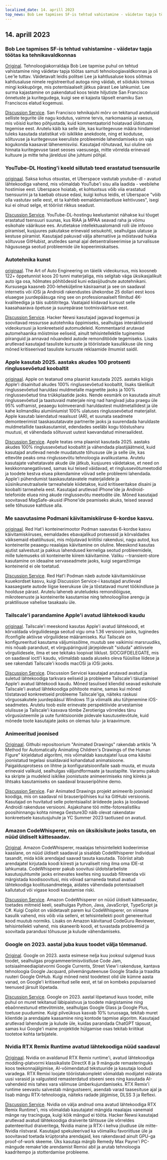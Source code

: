 ```yaml
---
localized_date: 14. aprill 2023
top_news: Bob Lee tapmises SF-is tehtud vahistamine - väidetav tapja töötas ka tehnikavaldkonnas
---
```


## 14. aprill 2023

### Bob Lee tapmises SF-is tehtud vahistamine - väidetav tapja töötas ka tehnikavaldkonnas

[Original](https://missionlocal.org/2023/04/bob-lee-killing-arrest-made-san-francisco/).
Tehnoloogiakorraldaja Bob Lee tapmise puhul on tehtud vahistamine ning väidetav tapja töötas samuti tehnoloogiavaldkonnas ja oli Lee'le tuttav. Väidetavalt leidis politsei Lee ja kahtlusaluse koos sõitmas kahtlusaluse nimele registreeritud autoga ning väidab, et sõidukis toimus mingi kokkupõrge, mis potentsiaalselt jätkus pärast Lee lahkumist. Lee surma kajastamine on pakendatud koos teiste hiljutiste San Francisco õnnetuste ja kuritegudega, kuigi see ei kajasta täpselt enamiku San Franciscos elatud kogemusi.

[Discussion Service](http://news.ycombinator.com/item?id=35555525).
San Francisco tehnikajuhi mõrv on tekitanud arutelusid selliste tegurite üle nagu kodutus, vaimne tervis, narkomaania ja vaesus, mis võisid kuriteo põhjustada, kuid kommentaatorid hoiatavad üldistuste tegemise eest. Arutelu käib ka selle üle, kas kuritegevuse määra hindamisel tuleks kasutada statistikat või isiklikke anekdoote, ning et kodutuse, sõltuvuse ja kuritegevuse keeruliste probleemide lahendamiseks on vaja kogukonda kaasavat lähenemisviisi. Kasutajad rõhutavad, kui oluline on hinnata kuritegevuse taset seoses vaesusega, mitte võrrelda erinevaid kultuure ja mitte teha järeldusi ühe juhtumi põhjal.

### YouTube-DL Hosting'i keeld sillutab teed erastatud tsensuurile

[originaal](https://torrentfreak.com/youtube-dl-hosting-ban-paves-the-way-to-privatized-censorship-230411/).
Saksa kohus otsustas, et Uberspace vastutab youtube-dl - avatud lähtekoodiga vahend, mis võimaldab YouTube'i sisu alla laadida - veebilehe hostimise eest. Uberspace hoiatab, et kohtuotsus võib viia erastatud tsensuurini ja ta kaebab otsuse edasi, kuigi kohus leidis, et Uberspace "võib olla vastutav selle eest, et ta kahtleb eemaldamistaotluse kehtivuses", isegi kui ei olnud selge, et tööriist rikkus seadust.

[Discussion Service](http://news.ycombinator.com/item?id=35553337).
YouTube-DL-hostingu keelustamist nähakse kui tõuget erastatud tsensuuri suunas, kus RIAA ja MPAA seavad raha ja võimu esikohale väärikuse ees. Arutletakse intellektuaalomandi rolli üle infovoo piiramisel, kusjuures pakutakse erinevaid seisukohti, sealhulgas ulatuse ja kestuse piiramist. Kasutajad pakuvad välja alternatiive ja mõistavad hukka sõltuvuse GitHubist, arutledes samal ajal detsentraliseerimise ja turvalisuse hägususega seotud probleemide üle kopeerimiskaitses.

### Autotehnika kunst

[originaal](https://www.howacarworks.com/video-course).
The Art of Auto Engineering on täielik videokursus, mis koosneb 122+ õppetunnist koos 20 tunni materjaliga, mis selgitab väga üksikasjalikult auto iga osa, hõlmates põhitõdesid kuni edasijõudnute autotehnikani. Kursusega kaasneb 200-leheküljeline käsiraamat ja see on saadaval internetis või iOSi ja Androidi rakendustes ühekordse 25 dollari eest koos eluaegse juurdepääsuga ning see on professionaalselt filmitud 4K-kvaliteediga ja täis subtiitritega. Vaatajaid kiidavad kursust selle kaasahaarava õpetuse ja suurepärase tootmisväärtuse eest.

[Discussion Service](http://news.ycombinator.com/item?id=35552393).
Hacker Newsi kasutajad jagavad kogemusi ja soovitavad ressursse autotehnika õppimiseks, sealhulgas interaktiivseid videokursusi ja konkreetseid automudeleid. Kommentaarid arutavad automehaanika mõistmise eeliseid, ainult tehisintellektile tuginemise piiranguid ja annavad nõuandeid autode remonditööde tegemiseks. Lisaks arutlevad kasutajad tasuliste kursuste ja tööriistade kasulikkuse üle ning mõned kritiseerivad tasuliste kursuste reklaamide ilmumist saidil.

### Apple kasutab 2025. aastaks akudes 100 protsenti ringlussevõetud koobaltit

[originaal](https://www.apple.com/newsroom/2023/04/apple-will-use-100-percent-recycled-cobalt-in-batteries-by-2025/).
Apple on teatanud oma plaanist kasutada 2025. aastaks kõigis Apple'i disainitud akudes 100% ringlussevõetud koobaltit, lisaks täielikult ringlussevõetud haruldasi muldmetalle magnetite jaoks ja 100% ringlussevõetud tina trükkplaatide jaoks. Nende eesmärk on kasutada ainult ringlussevõetud ja taastuvaid materjale ning nad hangivad juba praegu üle 95% volframist, peaaegu kolmveerandi haruldastest muldmetallidest ja üle kahe kolmandiku alumiiniumist 100% ulatuses ringlussevõetud materjalist. Apple kasutab laiendatud reaalsust (AR), et suunata seadmete demonteerimist taaskasutatavate partnerite jaoks ja suurendada haruldaste muldmetallide taaskasutamist, edendades seeläbi kogu tööstusharu muutusi, et vähendada sõltuvust uutest kaevandatud mineraalidest.

[Discussion Service](http://news.ycombinator.com/item?id=35554270).
Apple teatas oma plaanist kasutada 2025. aastaks akudes 100% ringlussevõetud koobaltit ja vähendada plastijäätmeid, kuid kasutajad arutlevad nende muudatuste tõhususe üle ja selle üle, kas ettevõte peaks oma ringlussevõtu tehnoloogia avalikustama. Arutelu kasutajate vahetatavate akude üle jätkub, kusjuures väidetakse, et need on keskkonnanegatiivsed, samas kui teised väidavad, et ringlussevõtumeetodid ja toodete kestva eluea pikendamine võivad selle probleemi lahendada. Apple'i pühendumist taaskasutatavatele materjalidele ja süsinikuneutraalsele tarneahelale kiidetakse, kuid kritiseeritakse disaini ja koobalti tarneahela eest. Kasutajad arutlevad iPhone'ide ja Android-telefonide eluea ning akude ringlussevõtu meetodite üle. Mõned kasutajad soovitavad MagSafe-akusid iPhone'ide peamiseks akuks, teised seavad selle tõhususe kahtluse alla.

### Me saavutasime Podmani käivitamiskiiruse 6-kordse kasvu.

[originaal](https://www.redhat.com/sysadmin/speed-containers-podman-raspberry-pi).
Red Hat'i konteinerimootor Podman saavutas 6-kordse kasvu käivitamiskiiruses, eemaldades ebavajalikud protsessid ja kõrvaldades väiksemaid ebatõhususi, mis mõjutavad kriitilisi rakendusi, nagu autod, kus konteinerite peaaegu reaalajas käivitamine on oluline. Meeskond kasutas ajutist salvestust ja pakkus lahendused kerneliga seotud probleemidele, mille tulemuseks oli konteinerite kiirem käivitamine. Valiku --transient-store kasutamine on ideaalne servaseadmete jaoks, kuigi segarežiimiga konteinerid ei ole toetatud.

[Discussion Service](http://news.ycombinator.com/item?id=35551830).
Red Hat'i Podman näeb autode käivitamiskiiruse kuuekordset kasvu, kuigi Discussion Service-i kasutajad arutlevad kaasaegsete autode liigse keerukuse üle ja tõstatavad muret töökindluse ja hoolduse pärast. Arutelu laheneb aruteludeks remondiõiguse, mikroteenuste ja konteinerite kasutamise ning tehnoloogilise arengu ja praktilisuse vahelise tasakaalu üle.

### Tailscale'i parandamine Apple'i avatud lähtekoodi kaudu

[originaal](https://tailscale.dev/blog/darwin-spelunking).
Tailscale'i meeskond kasutas Apple'i avatud lähtekoodi, et kõrvaldada võrguliidesega seotud vigu oma 1.36 versiooni jaoks, tuginedes ifconfigile aktiivse võrguliidese määramiseks. Kui Tailscale on konfigureeritud kasutama väljumissõlme, muutub see vaikimisi marsruudiks, mis nõuab parandust, et võrgupäringuid järjepidevalt "siduda" aktiivsele võrguliidesele, ilma et see tekitaks loopivat liiklust. SIOCGIFDELEGATE, mis on saadaval ioctl'i kaudu, võimaldab saada aluseks oleva füüsilise liidese ja see rakendati Tailscale'i koodis macOSi ja iOSi jaoks.

[Discussion Service](http://news.ycombinator.com/item?id=35559124).
Discussion Servicei kasutajad arutavad avatud ja suletud lähtekoodiga tarkvara eeliseid ja probleeme Tailscale'i täiustamisel Apple'i avatud lähtekoodi kaudu. Mõned tasulised kliendid seavad esikohale Tailscale'i avatud lähtekoodiga põhitoote maine, samas kui mõned tõstatavad konkreetseid probleeme Tailscale'iga, näiteks raskusi võrguosakutele juurdepääsul Windows 11 ja võimalik aku tühjenemine iOS-seadmetes. Arutelu toob esile erinevate perspektiivide arvestamise olulisuse ja Tailscale'i kasvava tõmbe Zerotieriga võrreldes tänu võrgusüsteemile ja uute funktsioonide pidevale kasutuselevõtule, kuid mõnede toote kasutajate jaoks on olemas tulu- ja kraavimure.

### Animeeritud joonised

[Originaal](https://fairanimateddrawings.com/site/home).
Githubi repositoorium "Animated Drawings" rakendab artiklis "A Method for Automatically Animating Children's Drawings of the Human Figure" kirjeldatud algoritmi, mis võimaldab kasutajatel luua oma käsitsi joonistatud tegelasi sisaldavaid kohandatud animatsioone. Paigaldusprotsess on lihtne ja konfiguratsioonifaile saab muuta, et muuta erinevaid valikuid, sealhulgas väljundformaate ja taustapilte. Varamu pakub ka skripte ja mudeleid isiklike joonistuste animeerimiseks ning kiireks ja lihtsaks kasutamiseks on saadaval brauseripõhine demo.

[Discussion Service](http://news.ycombinator.com/item?id=35561203).
Fair Animated Drawings projekt animeerib jooniseid koodiga, mis on saadaval nii brauseripõhises kui ka GitHubi versioonis. Kasutajad on huvitatud selle potentsiaalist äriideede jaoks ja loodavad Androidi rakenduse versiooni. Asjakohane töö mitte-fotorealistliku poosihinnangu kohta nimega Gesture3D näib olevat rakendatav konkreetsele kasutusjuhule ja YC Summer 2023 taotlused on avatud.

### Amazon CodeWhisperer, mis on üksikisikute jaoks tasuta, on nüüd üldiselt kättesaadav.

[Original](https://aws.amazon.com/blogs/aws/amazon-codewhisperer-free-for-individual-use-is-now-generally-available/).
Amazon CodeWhisperer, reaalajas tehisintellekti kodeerimise kaaslane, on nüüd üldiselt saadaval ja sisaldab CodeWhisperer Individual tasandit, mida kõik arendajad saavad tasuta kasutada. Tööriist aitab arendajatel kirjutada koodi kiiresti ja turvaliselt ning ilma oma IDE-st lahkumata. CodeWhisperer pakub soovitusi üldotstarbeliste kasutusjuhtumite jaoks erinevates keeltes ning suudab filtreerida või märgistada koodisoovitusi, mis võivad sarnaneda teatud avatud lähtekoodiga koolitusandmetega, aidates vähendada potentsiaalselt kallutatud või vigase koodi kasutamise riski.

[Discussion Service](http://news.ycombinator.com/item?id=35554460).
Amazon CodeWhisperer on nüüd üldiselt kättesaadav, toetades mitmeid keeli, sealhulgas Python, Java, JavaScript, TypeScript ja C#. Kuigi Copilot on väidetavalt parem kui CodeWhisperer, on viimane kasulik vahend, mis võib viia selleni, et tehisintellekti poolt genereeritud kood muutub normiks. Lisaks on Amazon käivitanud CodeGuru Reviewer, tehisintellekti vahend, mis skaneerib koodi, et tuvastada probleemid ja soovitada parandusi tõhususe ja kulude vähendamiseks.

### Google on 2023. aastal juba kuus toodet välja tõmmanud.

[Original](https://toolhub.tech/blog/Google-2023-Shutdown-Spree-6-Products-Pulled-in-Just-4-Months/).
Google on 2023. aasta esimese nelja kuu jooksul sulgenud kuus toodet, sealhulgas programmeerimisvõistluse Code Jam, sotsiaalmeediaplatvormi Google Currents, Street View'i rakenduse, kantava tehnoloogia Google Jacquard, pilvemänguteenuse Google Stadia ja traadita ruuteri Google OnHub. Kuigi mõned neist toodetest olid üle kümne aasta vanad, on Google'i kritiseeritud selle eest, et tal on kombeks populaarsed teenused järsult lõpetada.

[Discussion Service](http://news.ycombinator.com/item?id=35553421).
Google on 2023. aastal lõpetanud kuus toodet, mille puhul on muret tekitanud läbipaistvus ja toodete märgistamine ning ebaõnnestunud ettevõtmiste, sealhulgas Google Glass ja Google Plus, toetuse puudumine. Kuigi pilveüksus kasvab 10% turuosaga, tekitab muret klientide ja arendajate kaasamine ning kontode tapmise algoritm. Kasutajad arutlevad lahenduste ja kulude üle, kuidas parandada ChatGPT täpsust, samas kui Google'i maine projektide hülgamise osas tekitab kriitikat tootetoe kohta tarbijatele.

### Nvidia RTX Remix Runtime avatud lähtekoodiga nüüd saadaval

[Originaal](https://www.nvidia.com/en-us/geforce/news/rtx-remix-runtime-open-source-download/).
Nvidia on avaldanud RTX Remix runtime'i, avatud lähtekoodiga modding-platvormi klassikaliste DirectX 8 ja 9 mängude remasteringuks koos teekonnajälgimise, AI-võimendatud tekstuuride ja kasutaja loodud varadega. RTX Remixi loojate tööriistakomplekt võimaldab modijatel määrata uusi varasid ja valgusteid remasterdatud stseeni sees ning kasutada AI-vahendeid mis tahes vara välimuse ümberkujundamiseks. RTX Remix'i runtime seevastu salvestab mängustseeni, asendab varad taasesituse ajal ja lisab mängu RTX-tehnoloogia, näiteks radade jälgimise, DLSS 3 ja Reflexi.

[Discussion Service](http://news.ycombinator.com/item?id=35552378).
Nvidia on välja andnud oma avatud lähtekoodiga RTX Remix Runtime'i, mis võimaldab kasutajatel mängida reaalajas vanemaid mänge ray tracinguga, kuigi kõik mängud ei tööta. Hacker Newsi kasutajad arutlevad avatud lähtekoodiga draiverite tähtsuse üle võrreldes patenteeritud draiveritega, Nvidia maine ja RTX-i kehva jõudluse üle mitte-Nvidia riistvaral. Kasutajad spekuleerivad ka võimaliku favoriitluse üle ja soovitavad toetada krüptoraha arendajaid, kes rakendavad ainult GPU-ga proof-of-work skeeme. Üks kasutaja märgib Remedy Max Payne'i PC-mängude remake'ide arendamist Remixi abil ja arutab tehnoloogia kaadritempo ja stotterdamise probleeme.


